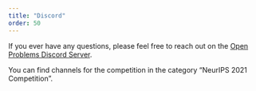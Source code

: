 ```yaml
---
title: "Discord"
order: 50
---
```


If you ever have any questions, please feel free to reach out on the [Open Problems Discord Server](https://discord.gg/PEmRN4tjvE).

You can find channels for the competition in the category "NeurIPS 2021 Competition".
